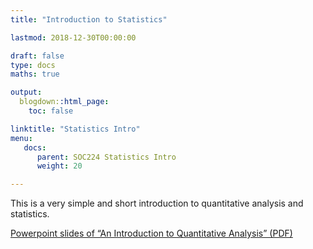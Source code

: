```yaml
---
title: "Introduction to Statistics"

lastmod: 2018-12-30T00:00:00

draft: false
type: docs
maths: true	

output:
  blogdown::html_page:
    toc: false

linktitle: "Statistics Intro"
menu:
   docs:
      parent: SOC224 Statistics Intro
      weight: 20

---
```


This is a very simple and short introduction to quantitative analysis and statistics.

[Powerpoint slides of "An Introduction to Quantitative Analysis" (PDF)](/docs/intro to statistics v01.pdf)

